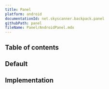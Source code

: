 ```yaml
---
title: Panel
platform: android
documentationId: net.skyscanner.backpack.panel
githubPath: panel
fileName: Panel/AndroidPanel.mdx
---
```




## Table of contents

## Default

<AndroidComponentScreenshots
  lightMode={screenshotDefault}
  darkMode={screenshotDefaultDm}
  altText="Android panel component" />

## Implementation

<Readme file={readme} />
